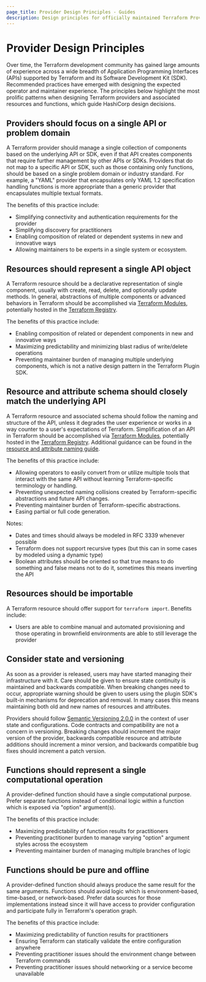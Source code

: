 ```yaml
---
page_title: Provider Design Principles - Guides
description: Design principles for officially maintained Terraform Providers.
---
```


# Provider Design Principles

Over time, the Terraform development community has gained large amounts of experience across a wide breadth of Application Programming Interfaces (APIs) supported by Terraform and its Software Development Kit (SDK). Recommended practices have emerged with designing the expected operator and maintainer experience. The principles below highlight the most prolific patterns when designing Terraform providers and associated resources and functions, which guide HashiCorp design decisions.

## Providers should focus on a single API or problem domain

A Terraform provider should manage a single collection of components based on the underlying API or SDK, even if that API creates components that require further management by other APIs or SDKs. Providers that do not map to a specific API or SDK, such as those containing only functions, should be based on a single problem domain or industry standard. For example, a "YAML" provider that encapsulates only YAML 1.2 specification handling functions is more appropriate than a generic provider that encapsulates multiple textual formats.

The benefits of this practice include:

- Simplifying connectivity and authentication requirements for the provider
- Simplifying discovery for practitioners
- Enabling composition of related or dependent systems in new and innovative ways
- Allowing maintainers to be experts in a single system or ecosystem.

## Resources should represent a single API object

A Terraform resource should be a declarative representation of single component, usually with create, read, delete, and optionally update methods. In general, abstractions of multiple components or advanced behaviors in Terraform should be accomplished via [Terraform Modules](/terraform/language/modules/develop), potentially hosted in the [Terraform Registry](https://registry.terraform.io/).

The benefits of this practice include:

- Enabling composition of related or dependent components in new and innovative ways
- Maximizing predictability and minimizing blast radius of write/delete operations
- Preventing maintainer burden of managing multiple underlying components, which is not a native design pattern in the Terraform Plugin SDK.

## Resource and attribute schema should closely match the underlying API

A Terraform resource and associated schema should follow the naming and structure of the API, unless it degrades the user experience or works in a way counter to a user's expectations of Terraform. Simplification of an API in Terraform should be accomplished via [Terraform Modules](/terraform/language/modules/develop), potentially hosted in the [Terraform Registry](https://registry.terraform.io/). Additional guidance can be found in the [resource and attribute naming guide](/terraform/plugin/best-practices/naming).

The benefits of this practice include:

- Allowing operators to easily convert from or utilize multiple tools that interact with the same API without learning Terraform-specific terminology or handling.
- Preventing unexpected naming collisions created by Terraform-specific abstractions and future API changes.
- Preventing maintainer burden of Terraform-specific abstractions.
- Easing partial or full code generation.

Notes:

- Dates and times should always be modeled in RFC 3339 whenever possible
- Terraform does not support recursive types (but this can in some cases by modeled using a dynamic type)
- Boolean attributes should be oriented so that true means to do something and false means not to do it, sometimes this means inverting the API

## Resources should be importable

A Terraform resource should offer support for `terraform import`. Benefits include:

- Users are able to combine manual and automated provisioning and those operating in brownfield environments are able to still leverage the provider

## Consider state and versioning

As soon as a provider is released, users may have started managing their infrastructure with it. Care should be given to ensure state continuity is maintained and backwards compatible. When breaking changes need to occur, appropriate warning should be given to users using the plugin SDK's built-in mechanisms for deprecation and removal. In many cases this means maintaining both old and new names of resources and attributes.

Providers should follow [Semantic Versioning 2.0.0](https://semver.org/) in the context of user state and configurations. Code contracts and compatibility are not a concern in versioning. Breaking changes should increment the major version of the provider, backwards compatible resource and attribute additions should increment a minor version, and backwards compatible bug fixes should increment a patch version.

## Functions should represent a single computational operation

A provider-defined function should have a single computational purpose. Prefer separate functions instead of conditional logic within a function which is exposed via "option" argument(s).

The benefits of this practice include:

- Maximizing predictability of function results for practitioners
- Preventing practitioner burden to manage varying "option" argument styles across the ecosystem
- Preventing maintainer burden of managing multiple branches of logic

## Functions should be pure and offline

A provider-defined function should always produce the same result for the same arguments. Functions should avoid logic which is environment-based, time-based, or network-based. Prefer data sources for those implementations instead since it will have access to provider configuration and participate fully in Terraform's operation graph.

The benefits of this practice include:

- Maximizing predictability of function results for practitioners
- Ensuring Terraform can statically validate the entire configuration anywhere
- Preventing practitioner issues should the environment change between Terraform commands
- Preventing practitioner issues should networking or a service become unavailable

